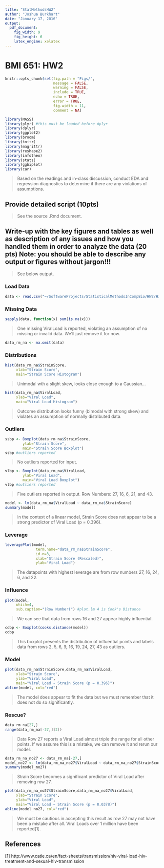```yaml
---
title: "StatMethodsHW2"
author: "Joshua Burkhart"
date: "January 17, 2016"
output: 
  pdf_document: 
    fig_width: 9
    fig_height: 6
    latex_engine: xelatex
---
```


# BMI 651: HW2

```r
knitr::opts_chunk$set(fig.path = "Figs/",
                      message = FALSE,
                      warning = FALSE,
                      include = TRUE,
                      echo = TRUE,
                      error = TRUE,
                      fig.width = 11,
                      comment = NA)
```

```r
library(MASS)
library(plyr) #this must be loaded before dplyr 
library(dplyr)
library(ggplot2)
library(broom)
library(knitr)
library(magrittr)
library(reshape2)
library(infotheo)
library(stats)
library(ggbiplot)
library(car)
```

> Based on the readings and in-class discussion,  conduct EDA and regression diagnostics to determine if there are any violations of assumptions. 

## Provide detailed script (10pts) 

> See the source .Rmd document.

## Write-up with the key figures and tables as well as description of any issues and how you handled them in order to analyze the data (20 pts) Note: you should be able to describe any output or figures without jargon!!!

> See below output.

### Load Data

```r
data <- read.csv("~/SoftwareProjects/StatisticalMethodsInCompBio/HW2/HIV.txt",sep="")
```

### Missing Data

```r
sapply(data, function(x) sum(is.na(x)))
```

> One missing ViralLoad is reported, violating an assumption of no missing or invalid data. We'll just remove it for now.

```r
data_rm_na <- na.omit(data)
```

### Distributions

```r
hist(data_rm_na$StrainScore, 
     xlab="Strain Score", 
     main="Strain Score Histogram")
```

> Unimodal wth a slight skew, looks close enough to a Gaussian...

```r
hist(data_rm_na$ViralLoad,
     xlab="Viral Load",
     main="Viral Load Histogram")
```

> Outcome distribution looks funny (bimodal with strong skew) and violates an assumption of normally distributed data.

### Outliers

```r
ssbp <- Boxplot(data_rm_na$StrainScore,
        ylab="Strain Score",
        main="Strain Score Boxplot")
ssbp #outliers reported
```

> No outliers reported for input.

```r
vlbp <- Boxplot(data_rm_na$ViralLoad,
        ylab="Viral Load",
        main="Viral Load Boxplot")
vlbp #outliers reported
```

> Five outliers reported in output. Row Numbers: 27, 16, 6, 21, and 43.

```r
model <- lm(data_rm_na$ViralLoad ~ data_rm_na$StrainScore)
summary(model)
```

> In the context of a linear model, Strain Score does not appear to be a strong predictor of Viral Load (p = 0.396).

### Leverage

```r
leveragePlot(model,
              term.name="data_rm_na$StrainScore",
              id.n=3,
              xlab="Strain Score (Rescaled)",
              ylab="Viral Load")
```

> The datapoints with highest leverage are from row numbers 27, 16, 24, 6, and 22.

### Influence

```r
plot(model, 
     which=4,
     sub.caption="(Row Number)") #plot.lm 4 is Cook's Distance
```

> We can see that data from rows 16 and 27 appear highly influential.

```r
cdbp <- Boxplot(cooks.distance(model))
cdbp
```

> This boxplot presents the distribution of influential points and labels data from rows 2, 5, 6, 9, 16, 19, 24, 27, 43 as outliers.

### Model

```r
plot(data_rm_na$StrainScore,data_rm_na$ViralLoad,
     xlab="Strain Score",
     ylab="Viral Load", 
     main="Viral Load ~ Strain Score (p = 0.396)")
abline(model, col="red")
```

> The model does appear to fit the data but we must remember that it does not do so significantly.

### Rescue?

```r
data_rm_na[27,] 
range(data_rm_na[-27,][2])
```

> Data Row 27 reports a Viral Load almost triple the range for all other points. If we assume this is a mistake, we can remove it and rerun our model.

```r
data_rm_na_no27 <- data_rm_na[-27,]
model_no27 <- lm(data_rm_na_no27$ViralLoad ~ data_rm_na_no27$StrainScore)
summary(model_no27)
```

> Strain Score becomes a significant predictor of Viral Load after removing row 27.

```r
plot(data_rm_na_no27$StrainScore,data_rm_na_no27$ViralLoad,
     xlab="Strain Score",
     ylab="Viral Load", 
     main="Viral Load ~ Strain Score (p = 0.0378)")
abline(model_no27, col="red")
```

> We must be cautious in accepting this result as row 27 may not have been a mistake after all. Viral Loads over 1 million have been reported[1].

## References

[1] http://www.catie.ca/en/fact-sheets/transmission/hiv-viral-load-hiv-treatment-and-sexual-hiv-transmission
